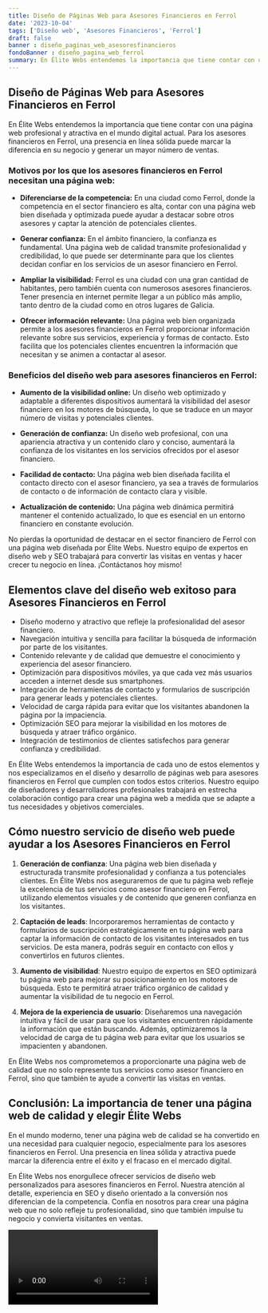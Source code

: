 ```yaml
---
title: Diseño de Páginas Web para Asesores Financieros en Ferrol
date: '2023-10-04'
tags: ['Diseño web', 'Asesores Financieros', 'Ferrol']
draft: false
banner : diseño_paginas_web_asesoresfinancieros
fondoBanner : diseño_pagina_web_ferrol
summary: En Élite Webs entendemos la importancia que tiene contar con una página web profesional y atractiva en el mundo digital actual. Para los asesores financieros en Ferrol, una presencia en línea sólida puede marcar la diferencia en su negocio y generar un mayor número de ventas. 
---
```


## Diseño de Páginas Web para Asesores Financieros en Ferrol

En Élite Webs entendemos la importancia que tiene contar con una página web profesional y atractiva en el mundo digital actual. Para los asesores financieros en Ferrol, una presencia en línea sólida puede marcar la diferencia en su negocio y generar un mayor número de ventas. 

### Motivos por los que los asesores financieros en Ferrol necesitan una página web: 

- **Diferenciarse de la competencia:** En una ciudad como Ferrol, donde la competencia en el sector financiero es alta, contar con una página web bien diseñada y optimizada puede ayudar a destacar sobre otros asesores y captar la atención de potenciales clientes.

- **Generar confianza:** En el ámbito financiero, la confianza es fundamental. Una página web de calidad transmite profesionalidad y credibilidad, lo que puede ser determinante para que los clientes decidan confiar en los servicios de un asesor financiero en Ferrol.

- **Ampliar la visibilidad:** Ferrol es una ciudad con una gran cantidad de habitantes, pero también cuenta con numerosos asesores financieros. Tener presencia en internet permite llegar a un público más amplio, tanto dentro de la ciudad como en otros lugares de Galicia.

- **Ofrecer información relevante:** Una página web bien organizada permite a los asesores financieros en Ferrol proporcionar información relevante sobre sus servicios, experiencia y formas de contacto. Esto facilita que los potenciales clientes encuentren la información que necesitan y se animen a contactar al asesor.

### Beneficios del diseño web para asesores financieros en Ferrol:

- **Aumento de la visibilidad online:** Un diseño web optimizado y adaptable a diferentes dispositivos aumentará la visibilidad del asesor financiero en los motores de búsqueda, lo que se traduce en un mayor número de visitas y potenciales clientes.

- **Generación de confianza:** Un diseño web profesional, con una apariencia atractiva y un contenido claro y conciso, aumentará la confianza de los visitantes en los servicios ofrecidos por el asesor financiero.

- **Facilidad de contacto:** Una página web bien diseñada facilita el contacto directo con el asesor financiero, ya sea a través de formularios de contacto o de información de contacto clara y visible.

- **Actualización de contenido:** Una página web dinámica permitirá mantener el contenido actualizado, lo que es esencial en un entorno financiero en constante evolución.

No pierdas la oportunidad de destacar en el sector financiero de Ferrol con una página web diseñada por Élite Webs. Nuestro equipo de expertos en diseño web y SEO trabajará para convertir las visitas en ventas y hacer crecer tu negocio en línea. ¡Contáctanos hoy mismo!

<GifSeo />

<Cta />

## Elementos clave del diseño web exitoso para Asesores Financieros en Ferrol

- Diseño moderno y atractivo que refleje la profesionalidad del asesor financiero.
- Navegación intuitiva y sencilla para facilitar la búsqueda de información por parte de los visitantes.
- Contenido relevante y de calidad que demuestre el conocimiento y experiencia del asesor financiero.
- Optimización para dispositivos móviles, ya que cada vez más usuarios acceden a internet desde sus smartphones.
- Integración de herramientas de contacto y formularios de suscripción para generar leads y potenciales clientes.
- Velocidad de carga rápida para evitar que los visitantes abandonen la página por la impaciencia.
- Optimización SEO para mejorar la visibilidad en los motores de búsqueda y atraer tráfico orgánico.
- Integración de testimonios de clientes satisfechos para generar confianza y credibilidad.

En Élite Webs entendemos la importancia de cada uno de estos elementos y nos especializamos en el diseño y desarrollo de páginas web para asesores financieros en Ferrol que cumplen con todos estos criterios. Nuestro equipo de diseñadores y desarrolladores profesionales trabajará en estrecha colaboración contigo para crear una página web a medida que se adapte a tus necesidades y objetivos comerciales.

## Cómo nuestro servicio de diseño web puede ayudar a los Asesores Financieros en Ferrol

1. **Generación de confianza**: Una página web bien diseñada y estructurada transmite profesionalidad y confianza a tus potenciales clientes. En Élite Webs nos aseguraremos de que tu página web refleje la excelencia de tus servicios como asesor financiero en Ferrol, utilizando elementos visuales y de contenido que generen confianza en los visitantes.

2. **Captación de leads**: Incorporaremos herramientas de contacto y formularios de suscripción estratégicamente en tu página web para captar la información de contacto de los visitantes interesados en tus servicios. De esta manera, podrás seguir en contacto con ellos y convertirlos en futuros clientes.

3. **Aumento de visibilidad**: Nuestro equipo de expertos en SEO optimizará tu página web para mejorar su posicionamiento en los motores de búsqueda. Esto te permitirá atraer tráfico orgánico de calidad y aumentar la visibilidad de tu negocio en Ferrol.

4. **Mejora de la experiencia de usuario**: Diseñaremos una navegación intuitiva y fácil de usar para que los visitantes encuentren rápidamente la información que están buscando. Además, optimizaremos la velocidad de carga de tu página web para evitar que los usuarios se impacienten y abandonen.

En Élite Webs nos comprometemos a proporcionarte una página web de calidad que no solo represente tus servicios como asesor financiero en Ferrol, sino que también te ayude a convertir las visitas en ventas.

## Conclusión: La importancia de tener una página web de calidad y elegir Élite Webs

En el mundo moderno, tener una página web de calidad se ha convertido en una necesidad para cualquier negocio, especialmente para los asesores financieros en Ferrol. Una presencia en línea sólida y atractiva puede marcar la diferencia entre el éxito y el fracaso en el mercado digital.

En Élite Webs nos enorgullece ofrecer servicios de diseño web personalizados para asesores financieros en Ferrol. Nuestra atención al detalle, experiencia en SEO y diseño orientado a la conversión nos diferencian de la competencia. Confía en nosotros para crear una página web que no solo refleje tu profesionalidad, sino que también impulse tu negocio y convierta visitantes en ventas.

<Video />

<CtaBot job='Asesores Financieros' city='Ferrol'/>

<Gmaps query='Ferrol+españa+maps' />
